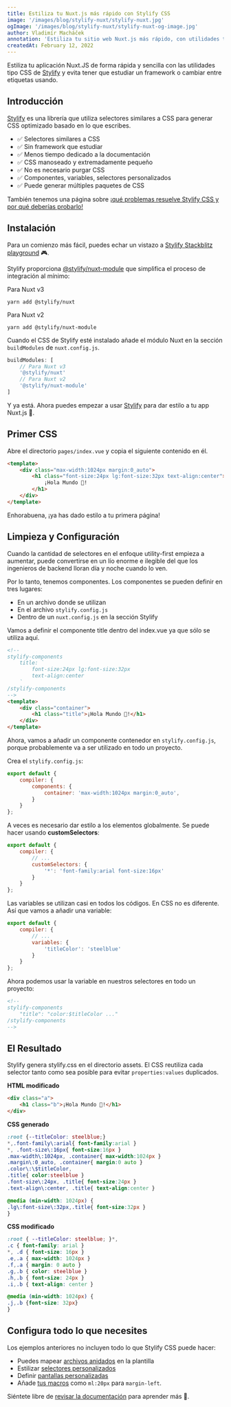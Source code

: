 ```yaml
---
title: Estiliza tu Nuxt.js más rápido con Stylify CSS
image: '/images/blog/stylify-nuxt/stylify-nuxt.jpg'
ogImage: '/images/blog/stylify-nuxt/stylify-nuxt-og-image.jpg'
author: Vladimír Macháček
annotation: 'Estiliza tu sitio web Nuxt.js más rápido, con utilidades tipo CSS de Stylify.'
createdAt: February 12, 2022
---
```


Estiliza tu aplicación Nuxt.JS de forma rápida y sencilla con las utilidades tipo CSS de [Stylify](/) y evita tener que estudiar un framework o cambiar entre etiquetas usando.

## Introducción
[Stylify](/) es una librería que utiliza selectores similares a CSS para generar CSS optimizado basado en lo que escribes.

- ✅ Selectores similares a CSS
- ✅ Sin framework que estudiar
- ✅ Menos tiempo dedicado a la documentación
- ✅ CSS manoseado y extremadamente pequeño
- ✅ No es necesario purgar CSS
- ✅ Componentes, variables, selectores personalizados
- ✅ Puede generar múltiples paquetes de CSS

También tenemos una página sobre [¡qué problemas resuelve Stylify CSS y por qué deberías probarlo!](/es/docs/get-started/why-stylify-css)

## Instalación
Para un comienzo más fácil, puedes echar un vistazo a [Stylify Stackblitz playground](https://stackblitz.com/edit/stylify-nuxtjs-template?file=pages%2Findex.vue) 🎮.

Stylify proporciona [@stylify/nuxt-module](/es/docs/nuxt-module) que simplifica el proceso de integración al mínimo:

Para Nuxt v3
```
yarn add @stylify/nuxt
```

Para Nuxt v2
```
yarn add @stylify/nuxt-module
```

Cuando el CSS de Stylify esté instalado añade el módulo Nuxt en la sección `buildModules` de `nuxt.config.js`.
```javascript
buildModules: [
	// Para Nuxt v3
	'@stylify/nuxt'
	// Para Nuxt v2
	'@stylify/nuxt-module'
]
```

Y ya está. Ahora puedes empezar a usar [Stylify](/) para dar estilo a tu app Nuxt.js 🤩.

## Primer CSS

Abre el directorio `pages/index.vue` y copia el siguiente contenido en él.

```html
<template>
	<div class="max-width:1024px margin:0_auto">
		<h1 class="font-size:24px lg:font-size:32px text-align:center">
			¡Hola Mundo 🥳!
		</h1>
	</div>
</template>
```

Enhorabuena, ¡ya has dado estilo a tu primera página!

## Limpieza y Configuración

Cuando la cantidad de selectores en el enfoque utility-first empieza a aumentar, puede convertirse en un lío enorme e ilegible del que los ingenieros de backend lloran día y noche cuando lo ven.

Por lo tanto, tenemos componentes. Los componentes se pueden definir en tres lugares:
- En un archivo donde se utilizan
- En el archivo `stylify.config.js`
- Dentro de un `nuxt.config.js` en la sección Stylify

Vamos a definir el componente title dentro del index.vue ya que sólo se utiliza aquí.

```html
<!--
stylify-components
	title: `
		font-size:24px lg:font-size:32px
		text-align:center
	`
/stylify-components
-->
<template>
	<div class="container">
		<h1 class="title">¡Hola Mundo 🥳!</h1>
	</div>
</template>
```

Ahora, vamos a añadir un componente contenedor en `stylify.config.js`, porque probablemente va a ser utilizado en todo un proyecto.

Crea el `stylify.config.js`:

```javascript
export default {
	compiler: {
		components: {
			container: 'max-width:1024px margin:0_auto',
		}
	}
};
```

A veces es necesario dar estilo a los elementos globalmente. Se puede hacer usando **customSelectors**:

```javascript
export default {
	compiler: {
		// ...
		customSelectors: {
			'*': 'font-family:arial font-size:16px'
		}
	}
};
```

Las variables se utilizan casi en todos los códigos. En CSS no es diferente. Así que vamos a añadir una variable:

```javascript
export default {
	compiler: {
		// ...
		variables: {
			'titleColor': 'steelblue'
		}
	}
};
```

Ahora podemos usar la variable en nuestros selectores en todo un proyecto:

```html
<!--
stylify-components
	"title": "color:$titleColor ..."
/stylify-components
-->
```

## El Resultado

Stylify genera stylify.css en el directorio assets. El CSS reutiliza cada selector tanto como sea posible para evitar `properties:values` duplicados.


**HTML modificado**
```html
<div class="a">
	<h1 class="b">¡Hola Mundo 🥳!</h1>
</div>
```

**CSS generado**
```css
:root {--titleColor: steelblue;}
*,.font-family\:arial{ font-family:arial }
*, .font-size\:16px{ font-size:16px }
.max-width\:1024px, .container{ max-width:1024px }
.margin\:0_auto, .container{ margin:0 auto }
.color\:\$titleColor,
.title{ color:steelblue }
.font-size\:24px, .title{ font-size:24px }
.text-align\:center, .title{ text-align:center }

@media (min-width: 1024px) {
.lg\:font-size\:32px,.title{ font-size:32px }
}
```

**CSS modificado**
```css
:root { --titleColor: steelblue; }*,
.c { font-family: arial }
*, .d { font-size: 16px }
.e,.a { max-width: 1024px }
.f,.a { margin: 0 auto }
.g,.b { color: steelblue }
.h,.b { font-size: 24px }
.i,.b { text-align: center }

@media (min-width: 1024px) {
.j,.b {font-size: 32px}
}
```

## Configura todo lo que necesites
Los ejemplos anteriores no incluyen todo lo que Stylify CSS puede hacer:
- Puedes mapear [archivos anidados](/es/docs/bundler#files-content-option) en la plantilla
- Estilizar [selectores personalizados](/es/docs/stylify/compiler#customselectors)
- Definir [pantallas personalizadas](/es/docs/stylify/compiler#screens)
- Añade [tus macros](/es/docs/stylify/compiler#macros) como `ml:20px` para `margin-left`.

Siéntete libre de [revisar la documentación](/es/docs/get-started) para aprender más 💎.
